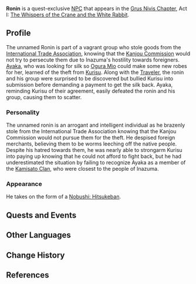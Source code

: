 {{Character Infobox
|type             = Quest NPC
|name             = Ronin
|image            = Enemy Nobushi - Hitsukeban.png
|region           = Inazuma
|affiliation      = Nobushi
|voiceEN          = [https://www.cliffordchapin.com/ Clifford Chapin]<ref>Twitter: [https://twitter.com/cliffordchapin/status/1418031440336392200 EN VA Self Announcement]</ref>
}}
'''Ronin''' is a quest-exclusive [[NPC]] that appears in the [[Grus Nivis Chapter]], Act I: [[The Whispers of the Crane and the White Rabbit]].

==Profile==
The unnamed Ronin is part of a vagrant group who stole goods from the [[International Trade Association]], knowing that the [[Kanjou Commission]] would not try to persecute them due to Inazuma's hostility towards foreigners. [[Kamisato Ayaka|Ayaka]], who was looking for silk so [[Ogura Mio]] could make some new robes for her, learned of the theft from [[Kurisu]]. Along with the [[Traveler]], the ronin and his group were surprised to be discovered but bullied Kurisu into submission before demanding a payment to get the silk back. Ayaka, reminding Kurisu of their agreement, easily defeated the ronin and his group, causing them to scatter.

===Personality===
The unnamed ronin is an arrogant and intelligent individual as he brazenly stole from the International Trade Association knowing that the Kanjou Commission would not pursue them for the theft. He despised foreign merchants, believing them to be worms leeching off the native people. Despite his hatred towards them, he was nearly able to strongarm Kurisu into paying up knowing that he could not afford to fight back, but he had underestimated the situation by failing to recognize Ayaka as a member of the [[Kamisato Clan]], who were closest to the people of Inazuma.

===Appearance===
He takes on the form of a [[Nobushi: Hitsukeban]].

==Quests and Events==
{{Quests and Events}}

==Other Languages==
{{Other Languages|default_hidden = 1
|en      = Ronin
|zhs     = 浪人
|zhs_rm  = Làngrén
|zht     = 浪人
|zht_rm  = Làngrén
|ja      = 浪人
|ja_rm   = Rounin
|ko      = 낭인
|ko_rm   = Nang'in
|es      = Ronin
|fr      = Ronin
|ru      = Ронин
|th      = Ronin
|vi      = Ronin
|de      = Rounin
|id      = Ronin
|pt      = Ronin
|tr      = 
|it      = 
}}

==Change History==
{{Change History|2.0}}

==References==
{{Reflist}}